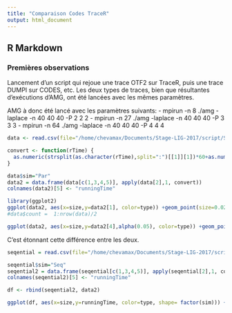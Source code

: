 ```yaml
---
title: "Comparaison Codes TraceR"
output: html_document
---
```

## R Markdown

### Premières observations

Lancement d'un script qui rejoue une trace OTF2 sur TraceR, puis une trace DUMPI sur CODES, etc. Les deux types de traces, bien que résultantes d'exécutions d'AMG, ont été lancées avec les mêmes paramètres.

AMG à donc été lancé avec les paramètres suivants:
- mpirun -n  8 ./amg -laplace -n 40 40 40 -P 2 2 2
- mpirun -n 27 ./amg -laplace -n 40 40 40 -P 3 3 3
- mpirun -n 64 ./amg -laplace -n 40 40 40 -P 4 4 4

```r
data <- read.csv(file="/home/chevamax/Documents/Stage-LIG-2017/script/Simu2/resComparatif", header=TRUE, sep=" ")

convert <- function(rTime) {
  as.numeric(strsplit(as.character(rTime),split=":")[[1]][1])*60+as.numeric(strsplit(as.character(rTime),split=":")[[1]][2])
}

data$sim="Par"
data2 = data.frame(data[c(1,3,4,5)], apply(data[2],1, convert))
colnames(data2)[5] <- "runningTime"
```

```r
library(ggplot2)
ggplot(data2, aes(x=size,y=data2[1], color=type)) +geom_point(size=0.02) + aes(ymin=0) + xlab("simulation (4 traces par taille)")+ylab("temps en secondes") + ggtitle("Running time annoncé") 
#data$count =  1:nrow(data)/2
```



```r
ggplot(data2, aes(x=size,y=data2[4],alpha(0.05), color=type)) +geom_point(size=0.02) + aes(ymin=0) +xlab("simulation")+ylab("temps en secondes") + ggtitle("Temps total via /usr/bin/time")


```

C'est étonnant cette différence entre les deux.


```r

seqential = read.csv(file="/home/chevamax/Documents/Stage-LIG-2017/script/res300617-143957/res300617-143957.csv", header=TRUE, sep=" ")

seqential$sim="Seq"
seqential2 = data.frame(seqential[c(1,3,4,5)], apply(seqential[2],1, convert))
colnames(seqential2)[5] <- "runningTime"

df <- rbind(seqential2, data2)

ggplot(df, aes(x=size,y=runningTime, color=type, shape= factor(sim))) +geom_point() + aes(ymin=0) +xlab("Taille des traces simulées")+ylab("Running Time en seconde (échelle log)") + ggtitle("Temps de simulation") + scale_y_log10() + scale_shape_discrete(name=c("Simulation"), labels=c("Parallèle","Sequentiel")) + scale_color_discrete(name="Simulateur", labels=c("Codes", "TraceR")) + labs(subtitle="Sur 4 noeuds physiques, topologie dragonfly 216")
```



